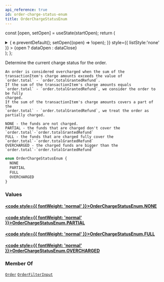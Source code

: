 ```yaml
---
api_reference: true
id: order-charge-status-enum
title: OrderChargeStatusEnum
---
```






const [open, setOpen] = useState(startOpen);
return (
<details {...(open ? { open: true } : {})} className="details" style={{ border:'none', boxShadow:'none', background:'var(--ifm-background-color)' }}>
<summary
onClick={(e) => {
e.preventDefault();
setOpen((open) => !open);
}}
style={{ listStyle:'none' }} >
{open ? dataOpen : dataClose}
</summary>
{open && children}
</details>
);
};

Determine the current charge status for the order.

    An order is considered overcharged when the sum of the
    transactionItem's charge amounts exceeds the value of
    `order.total` - `order.totalGrantedRefund`.
    If the sum of the transactionItem's charge amounts equals
    `order.total` - `order.totalGrantedRefund`, we consider the order to be fully
    charged.
    If the sum of the transactionItem's charge amounts covers a part of the
    `order.total` - `order.totalGrantedRefund`, we treat the order as partially charged.

    NONE - the funds are not charged.
    PARTIAL - the funds that are charged don't cover the
    `order.total`-`order.totalGrantedRefund`
    FULL - the funds that are charged fully cover the
    `order.total`-`order.totalGrantedRefund`
    OVERCHARGED - the charged funds are bigger than the
    `order.total`-`order.totalGrantedRefund`

```graphql
enum OrderChargeStatusEnum {
  NONE
  PARTIAL
  FULL
  OVERCHARGED
}
```

### Values

#### [<code style={{ fontWeight: 'normal' }}>OrderChargeStatusEnum.<b>NONE</b></code>](#)

#### [<code style={{ fontWeight: 'normal' }}>OrderChargeStatusEnum.<b>PARTIAL</b></code>](#)

#### [<code style={{ fontWeight: 'normal' }}>OrderChargeStatusEnum.<b>FULL</b></code>](#)

#### [<code style={{ fontWeight: 'normal' }}>OrderChargeStatusEnum.<b>OVERCHARGED</b></code>](#)

### Member Of

[`Order`](../../../api-reference/orders/objects/order.mdx) <Badge class="badge badge--secondary" text="object"/><Bullet />[`OrderFilterInput`](../../../api-reference/orders/inputs/order-filter-input.mdx) <Badge class="badge badge--secondary" text="input"/>
